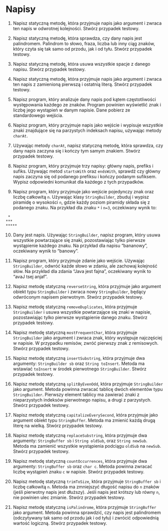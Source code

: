 # Napisy

1. Napisz statyczną metodę, która przyjmuje napis jako argument i zwraca ten napis w odwrotnej kolejności. Stwórz przypadek testowy.

2. Napisz statyczną metodę, która sprawdza, czy dany napis jest palindromem. Palindrom to słowo, fraza, liczba lub inny ciąg znaków, który czyta się tak samo od przodu, jak i od tyłu. Stwórz przypadek testowy.

3. Napisz statyczną metodę, która usuwa wszystkie spacje z danego napisu. Stwórz przypadek testowy.

4. Napisz statyczną metodę, która przyjmuje napis jako argument i zwraca ten napis z zamienioną pierwszą i ostatnią literą. Stwórz przypadek testowy.

5. Napisz program, który analizuje dany napis pod kątem częstotliwości występowania każdego ze znaków. Program powinien wyświetlić znak i liczbę jego wystąpień w danym napisie. Dane pobierz ze standardowego wejścia.

6. Napisz program, który przyjmuje napis jako wejście i wypisuje wszystkie znaki znajdujące się na parzystych indeksach napisu, używając metody `charAt`.

7. Używając metody `charAt`, napisz statyczną metodę, która sprawdza, czy dany napis zaczyna się i kończy tym samym znakiem. Stwórz przypadek testowy.

8. Napisz program, który przyjmuje trzy napisy: główny napis, prefiks i sufiks. Używając metod `startsWith` oraz `endsWith`, sprawdź czy główny napis zaczyna się od podanego prefiksu i kończy podanym sufiksem. Wypisz odpowiedni komunikat dla każdego z tych przypadków.

9.    Napisz program, który przyjmuje jako wejście pojedynczy znak oraz liczbę całkowitą `n`. Używając klasy `StringBuilder`, zbuduj i wypisz piramidę o wysokości `n`, gdzie każdy poziom piramidy składa się z podanego znaku. Na przykład dla znaku `*` i `n=3`, oczekiwany wynik to:

```
 *
***
*****
```

10. Dany jest napis. Używając `StringBuilder`, napisz program, który usuwa wszystkie powtarzające się znaki, pozostawiając tylko pierwsze wystąpienie każdego znaku. Na przykład dla napisu "bananowy", oczekiwany wynik to "banowy".

11. Napisz program, który przyjmuje zdanie jako wejście. Używając `StringBuilder`, odwróć każde słowo w zdaniu, ale zachowaj kolejność słów. Na przykład dla zdania "Java jest fajna", oczekiwany wynik to "avaJ tsej anjaf".

12. Napisz metodę statyczną `reverseString`, która przyjmuje jako argument obiekt typu `StringBuilder` i zwraca nowy `StringBuilder`, będący odwróconym napisem pierwotnym. Stwórz przypadek testowy.

13. Napisz metodę statyczną `removeDuplicates`, która przyjmuje `StringBuilder` i usuwa wszystkie powtarzające się znaki w napisie, pozostawiając tylko pierwsze wystąpienie danego znaku. Stwórz przypadek testowy.

14. Napisz metodę statyczną `mostFrequentChar`, która przyjmuje `StringBuilder` jako argument i zwraca znak, który występuje najczęściej w napisie. W przypadku remisów, zwróć pierwszy znak z remisowych. Stwórz przypadek testowy.

15. Napisz metodę statyczną `insertSubstring`, która przyjmuje dwa argumenty: `StringBuilder sb` oraz `String toInsert`. Metoda ma wstawiać `toInsert` w środek pierwotnego `StringBuilder`. Stwórz przypadek testowy.

16. Napisz metodę statyczną `splitByEvenOdd`, która przyjmuje `StringBuilder` jako argument. Metoda powinna zwracać tablicę dwóch elementów typu `StringBuilder`. Pierwszy element tablicy ma zawierać znaki z nieparzystych indeksów pierwotnego napisu, a drugi z parzystych. Stwórz przypadek testowy.

17. Napisz metodę statyczną `capitalizeEverySecond`, która przyjmuje jako argument obiekt typu `StringBuffer`. Metoda ma zmienić każdą drugą literę na wielką. Stwórz przypadek testowy.

18. Napisz metodę statyczną `replaceSubstring`, która przyjmuje dwa argumenty: `StringBuffer sb` i `String oldSub`, oraz `String newSub`. Metoda ma zamienić wszystkie wystąpienia podciągu `oldSub` na `newSub`. Stwórz przypadek testowy.

19. Napisz metodę statyczną `countOccurrences`, która przyjmuje dwa argumenty: `StringBuffer sb` oraz `char c`. Metoda powinna zwracać liczbę wystąpień znaku `c` w napisie. Stwórz przypadek testowy.

20. Napisz metodę statyczną `trimToSize`, która przyjmuje `StringBuffer sb` i liczbę całkowitą `n`. Metoda ma zmniejszyć długość napisu do `n` znaków (jeśli pierwotny napis jest dłuższy). Jeśli napis jest krótszy lub równy `n`, nie powinien ulec zmianie. Stwórz przypadek testowy.

21. Napisz metodę statyczną `isPalindrome`, która przyjmuje `StringBuffer` jako argument. Metoda powinna sprawdzić, czy napis jest palindromem (odczytywany tak samo od przodu jak i od tyłu) i zwrócić odpowiednią wartość logiczną. Stwórz przypadek testowy.


